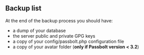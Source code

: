 ## Backup list
At the end of the backup process you should have:

* a dump of your database
* the server public and private GPG keys
* a copy of your config/passbolt.php configuration file
* a copy of your avatar folder (__only if Passbolt version < 3.2__)